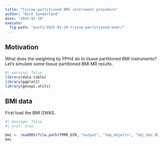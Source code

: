 ```yaml
---
title: "Tissue-partitioned BMI instrument procedure"
author: "Nick Sunderland"
date: "2025-01-10"
execute:
  fig-path: "posts/2025-01-10-tissue-partitioned-mvmr/" 
---
```


## Motivation
What does the weighting by PPH4 do to tissue partitioned BMI instruments? Let's simulate some tissue partitioned BMI MR results.

```r
#| warning: false
library(data.table)
library(ggplot2)
library(genepi.utils)
```


## BMI data
First load the BMI GWAS.

```r
#| message: false
#| eval: true

bmi <- readRDS(file.path(TPMR_DIR, "output", "tmp_objects", "obj_bmi.RDS"))
bmi
```

<!-- ## Heart failure data -->
<!-- Load the heart failure GWAS. -->

<!-- ```{r, message=FALSE, eval=F} -->
<!-- hf <- readRDS(file.path(dir, "tmp_objects", "obj_hf_allcause.RDS")) -->
<!-- hf -->
<!-- ``` -->

<!-- ## Harmonise the datasets -->
<!-- ```{r, message=FALSE, eval=F} -->
<!-- h   <- MR(bmi, hf) -->
<!-- h   <- clump_mr(h, p1=5e-8, r2=0.001, kb=10000, plink_ref=plink_ref) -->
<!-- dat <- as.data.table(h)[index_snp==TRUE] -->
<!-- saveRDS(dat, "~/Desktop/tpmr_simulation.RDS") -->
<!-- ``` -->
<!-- ```{r, include=FALSE} -->
<!-- dat <- readRDS("~/Desktop/tpmr_simulation.RDS") -->
<!-- ``` -->

<!-- ## Plot the variants -->
<!-- ```{r, warning=FALSE, message=FALSE} -->
<!-- p <- ggplot(dat, aes(x=bx, y=by, xmin=bx-bxse*1.96, xmax=bx+bxse*1.96, ymin=by-byse*1.96, ymax=by+byse*1.96)) + -->
<!--   geom_errorbar(color="lightgrey") + -->
<!--   geom_errorbarh(color="lightgray") + -->
<!--   geom_point() + -->
<!--   geom_smooth(method="lm", se=F) -->
<!-- p -->
<!-- ``` -->

<!-- ## Randomly select a proportion of the variants -->
<!-- ```{r, warning=FALSE, message=FALSE} -->
<!-- set.seed(123) -->
<!-- proportion <- 0.2 -->
<!-- dat[, selected := sample(c(TRUE, FALSE), .N, replace = TRUE, prob = c(proportion, 1 - proportion))] -->

<!-- p <- ggplot(dat, aes(x=bx, y=by, xmin=bx-bxse*1.96, xmax=bx+bxse*1.96, ymin=by-byse*1.96, ymax=by+byse*1.96, color=selected)) + -->
<!--   geom_errorbar(color="lightgrey") + -->
<!--   geom_errorbarh(color="lightgray") + -->
<!--   geom_point() + -->
<!--   geom_smooth(method="lm", se=F) -->
<!-- p -->
<!-- ``` -->

<!-- ## Create different distributions of PPH4 weights -->
<!-- ```{r, warning=FALSE, message=FALSE} -->
<!-- min_pph4 <- 0.8 -->
<!-- weighted <- lapply(1:20, function(dist_shape) { -->
<!--   d <- copy(dat[selected==TRUE]) -->
<!--   d[, `:=`(pph4  = min_pph4 + (1.0 - min_pph4) * rbeta(.N, shape1 = 5, shape2 = dist_shape), -->
<!--            shape = dist_shape)] -->
<!-- }) |> rbindlist() -->
<!-- weighted[, mean_pph4 := round(mean(pph4),3), by=.(shape)] -->
<!-- weighted[, mean_pph4 := factor(mean_pph4, levels = unique(mean_pph4))] -->

<!-- p <- ggplot(weighted, aes(x=pph4, fill=mean_pph4)) + -->
<!--   geom_density(alpha=0.2) -->
<!-- p -->
<!-- ``` -->

<!-- ## Apply the weightings -->
<!-- ```{r, warning=FALSE, message=FALSE} -->
<!-- weighted[, bx_weighted := bx*pph4] -->

<!-- p <- ggplot(weighted, aes(x=bx_weighted, y=by, xmin=bx-bxse*1.96, xmax=bx+bxse*1.96, ymin=by-byse*1.96, ymax=by+byse*1.96, color=mean_pph4)) + -->
<!--   geom_point() + -->
<!--   geom_smooth(method="lm", se=F) -->
<!-- p -->
<!-- ``` -->

<!-- ## IVW regression by different PPH4 weighting distributions -->
<!-- ```{r, warning=FALSE, message=FALSE} -->
<!-- ivw_result <- weighted[, { -->
<!--   weights <- 1 / (byse^2) -->
<!--   model   <- lm(by ~ bx_weighted - 0, weights = weights) -->
<!--   coef_summary <- summary(model)$coefficients -->
<!--   slope        <- coef_summary["bx_weighted", "Estimate"] -->
<!--   se_slope     <- coef_summary["bx_weighted", "Std. Error"] -->
<!--   list(slope = slope, se = se_slope) -->
<!-- }, by = mean_pph4] -->

<!-- ivw_result[, mean_pph4 := as.numeric(as.character(mean_pph4))] -->

<!-- p <- ggplot(ivw_result, aes(x=mean_pph4, y=slope, ymin=slope-1.96*se, ymax=slope+1.96*se, color=mean_pph4, group=1)) + -->
<!--   geom_errorbar() + -->
<!--   geom_point() + -->
<!--   labs(y="IVW MR estimate") + -->
<!--   guides(color = "none") -->
<!-- p -->
<!-- ``` -->

<!-- ## Interpretation -->
<!-- Lower colocalisation evidence (lower PPH4) for any given instrument set leads to increasing MR estimate for the effect of BMI on an outcome due to greater down weighting of the BMI betas and consequent increase in the regression slope. -->